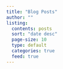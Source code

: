 ```yaml
---
title: "Blog Posts"
author: ""
listing:
  contents: posts
  sort: "date desc"
  page-size: 10
  type: default
  categories: true
  feed: true
---
```

